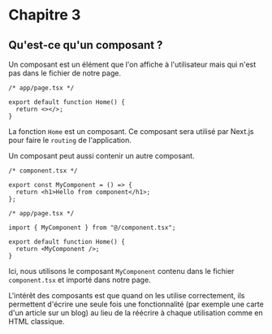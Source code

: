# Chapitre 3

## Qu'est-ce qu'un composant ?

Un composant est un élément que l'on affiche à l'utilisateur mais qui n'est pas dans le fichier de notre page.

```tsx
/* app/page.tsx */

export default function Home() {
  return <></>;
}
```

La fonction `Home` est un composant. Ce composant sera utilisé par Next.js pour faire le `routing` de l'application.

Un composant peut aussi contenir un autre composant.

```tsx
/* component.tsx */

export const MyComponent = () => {
  return <h1>Hello from component</h1>;
};
```

```tsx
/* app/page.tsx */

import { MyComponent } from "@/component.tsx";

export default function Home() {
  return <MyComponent />;
}
```

Ici, nous utilisons le composant `MyComponent` contenu dans le fichier `component.tsx` et importé dans notre page.

L'intérêt des composants est que quand on les utilise correctement, ils permettent d'écrire une seule fois une fonctionnalité (par exemple une carte d'un article sur un blog)
au lieu de la réécrire à chaque utilisation comme en HTML classique.
